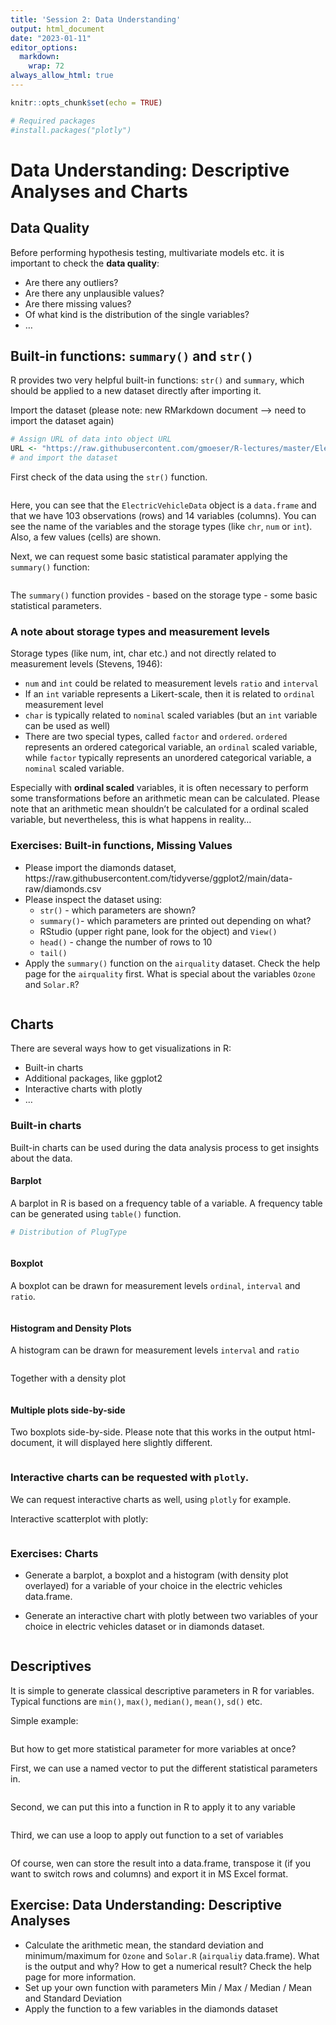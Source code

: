 ---
title: 'Session 2: Data Understanding'
output: html_document
date: "2023-01-11"
editor_options: 
  markdown: 
    wrap: 72
always_allow_html: true    
---

```{r setup, include=FALSE}
knitr::opts_chunk$set(echo = TRUE)
```

```{r}
# Required packages
#install.packages("plotly")

```

# Data Understanding: Descriptive Analyses and Charts

## Data Quality

Before performing hypothesis testing, multivariate models etc. it is important to check the **data quality**:   

- Are there any outliers? 
- Are there any unplausible values? 
- Are there missing values? 
- Of what kind is the distribution of the single variables? 
- ... 
   


## Built-in functions: `summary()` and `str()`

R provides two very helpful built-in functions: `str()` and `summary`,
which should be applied to a new dataset directly after importing it.

Import the dataset (please note: new RMarkdown document --\> need to
import the dataset again)

```{r URL}
# Assign URL of data into object URL
URL <- "https://raw.githubusercontent.com/gmoeser/R-lectures/master/ElectricCarData_Clean.csv"
# and import the dataset

```

First check of the data using the `str()` function.

```{r}

```

Here, you can see that the `ElectricVehicleData` object is a
`data.frame` and that we have 103 observations (rows) and 14 variables
(columns). You can see the name of the variables and the storage types
(like `chr`, `num` or `int`). Also, a few values (cells) are shown.

Next, we can request some basic statistical paramater applying the
`summary()` function:

```{r}

```

The `summary()` function provides - based on the storage type - some
basic statistical parameters.

### A note about storage types and measurement levels

Storage types (like num, int, char etc.) and not directly related to
measurement levels (Stevens, 1946):     
   
- `num` and `int` could be related to measurement levels `ratio` and `interval` 
- If an `int` variable
represents a Likert-scale, then it is related to `ordinal` measurement
level 
- `char` is typically related to `nominal` scaled variables (but
an `int` variable can be used as well) 
- There are two special types,
called `factor` and `ordered`. `ordered` represents an ordered
categorical variable, an `ordinal` scaled variable, while `factor`
typically represents an unordered categorical variable, a `nominal`
scaled variable.
    
    
Especially with **ordinal scaled** variables, it is often necessary to
perform some transformations before an arithmetic mean can be
calculated. Please note that an arithmetic mean shouldn't be calculated
for a ordinal scaled variable, but nevertheless, this is what happens in
reality...

   
   
### Exercises: Built-in functions, Missing Values

- Please import the diamonds dataset, https://raw.githubusercontent.com/tidyverse/ggplot2/main/data-raw/diamonds.csv
- Please inspect the dataset using:
  - `str()` - which parameters are shown?
  - `summary()`- which parameters are printed out depending on what?
  - RStudio (upper right pane, look for the object) and `View()` 
  - `head()` - change the number of rows to 10
  - `tail()`
- Apply the `summary()` function on the `airquality` dataset. Check the help page for the `airquality` first. What is special about the variables `Ozone` and `Solar.R`?


```{r}

```
   

  

## Charts

There are several ways how to get visualizations in R:   
   
   
- Built-in charts 
- Additional packages, like ggplot2 
- Interactive charts with plotly
- ...
  


### Built-in charts

Built-in charts can be used during the data analysis process to get
insights about the data.
   
   
#### Barplot

A barplot in R is based on a frequency table of a variable. A frequency
table can be generated using `table()` function.

```{r}
# Distribution of PlugType



```
   
   
#### Boxplot

A boxplot can be drawn for measurement levels `ordinal`, `interval` and
`ratio`.

```{r}

```
    
    
#### Histogram and Density Plots

A histogram can be drawn for measurement levels `interval` and `ratio`

```{r}

```

Together with a density plot

```{r}


```
   
       
#### Multiple plots side-by-side  
  
Two boxplots side-by-side. Please note that this works in the output
html-document, it will displayed here slightly different.

```{r, figures-side, fig.show="hold", out.width="50%"}


```

### Interactive charts can be requested with `plotly`.

We can request interactive charts as well, using `plotly` for example.

Interactive scatterplot with plotly:

```{r}


```
   
   
   
### Exercises: Charts
    
    
- Generate a barplot, a boxplot and a histogram (with density plot overlayed) for a variable of your choice in the electric vehicles data.frame.   

- Generate an interactive chart with plotly between two variables of your choice in electric vehicles dataset or in diamonds dataset.
   
   
```{r}

```

   
   
## Descriptives

It is simple to generate classical descriptive parameters in R for
variables. Typical functions are `min()`, `max()`, `median()`, `mean()`,
`sd()` etc.

Simple example:

```{r}

```

But how to get more statistical parameter for more variables at once?

First, we can use a named vector to put the different statistical
parameters in.

```{r}




```

Second, we can put this into a function in R to apply it to any variable

```{r}





```

Third, we can use a loop to apply out function to a set of variables

```{r}

```

Of course, wen can store the result into a data.frame, transpose it (if
you want to switch rows and columns) and export it in MS Excel format.
   
   
## Exercise: Data Understanding: Descriptive Analyses

- Calculate the arithmetic mean, the standard deviation and minimum/maximum for `Ozone` and `Solar.R` (`airqualiy` data.frame). What is the output and why? How to get a numerical result? Check the help page for more information.
- Set up your own function with parameters Min / Max / Median / Mean and Standard Deviation
- Apply the function to a few variables in the diamonds dataset   
   
```{r}

```



